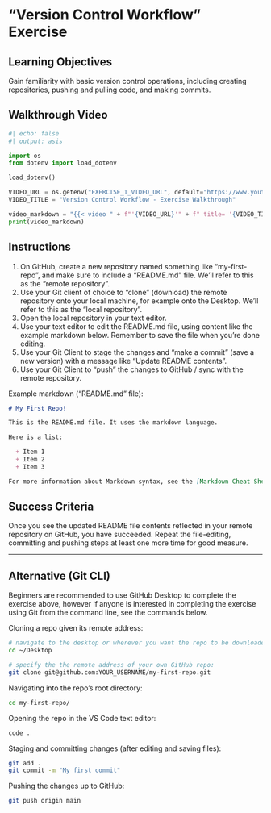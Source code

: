 # "Version Control Workflow" Exercise

## Learning Objectives

Gain familiarity with basic version control operations, including creating repositories, pushing and pulling code, and making commits.

## Walkthrough Video

```python
#| echo: false
#| output: asis

import os
from dotenv import load_dotenv

load_dotenv()

VIDEO_URL = os.getenv("EXERCISE_1_VIDEO_URL", default="https://www.youtube.com/watch?v=UCcbvta2dp4")
VIDEO_TITLE = "Version Control Workflow - Exercise Walkthrough"

video_markdown = "{{< video " + f"'{VIDEO_URL}'" + f" title= '{VIDEO_TITLE}' " + " >}}"
print(video_markdown)
```


## Instructions

  1. On GitHub, create a new repository named something like "my-first-repo", and make sure to include a "README.md" file. We'll refer to this as the "remote repository".
  2. Use your Git client of choice to "clone" (download) the remote repository onto your local machine, for example onto the Desktop. We'll refer to this as the "local repository".
  3. Open the local repository in your text editor.
  4. Use your text editor to edit the README.md file, using content like the example markdown below. Remember to save the file when you're done editing.
  5. Use your Git Client to stage the changes and "make a commit" (save a new version) with a message like "Update README contents".
  6. Use your Git Client to "push" the changes to GitHub / sync with the remote repository.


Example markdown ("README.md" file):

```md
# My First Repo!

This is the README.md file. It uses the markdown language.

Here is a list:

  + Item 1
  + Item 2
  + Item 3

For more information about Markdown syntax, see the [Markdown Cheat Sheet](https://www.markdownguide.org/cheat-sheet/).
```

## Success Criteria

Once you see the updated README file contents reflected in your remote repository on GitHub, you have succeeded. Repeat the file-editing, committing and pushing steps at least one more time for good measure.



<hr>

## Alternative (Git CLI)

Beginners are recommended to use GitHub Desktop to complete the exercise above, however if anyone is interested in completing the exercise using Git from the command line, see the commands below.

Cloning a repo given its remote address:

```sh
# navigate to the desktop or wherever you want the repo to be downloaded:
cd ~/Desktop

# specify the the remote address of your own GitHub repo:
git clone git@github.com:YOUR_USERNAME/my-first-repo.git
```

Navigating into the repo's root directory:

```sh
cd my-first-repo/
```

Opening the repo in the VS Code text editor:

```sh
code .
```

Staging and committing changes (after editing and saving files):

```sh
git add .
git commit -m "My first commit"
```

Pushing the changes up to GitHub:

```sh
git push origin main
```
